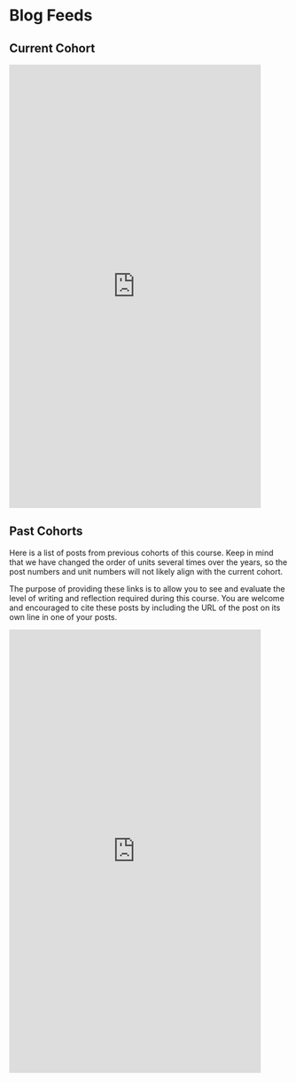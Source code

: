 # Blog Feeds {-}

## Current Cohort {-}

<iframe width="90%" height="800" src="https://www.inoreader.com/stream/user/1006369874/tag/LDRS663%20Fall%202023" frameborder="0" tabindex="-1"></iframe>

## Past Cohorts {-}

Here is a list of posts from previous cohorts of this course. Keep in mind that we have changed the order of units several times over the years, so the post numbers and unit numbers will not likely align with the current cohort.

The purpose of providing these links is to allow you to see and evaluate the level of writing and reflection required during this course. You are welcome and encouraged to cite these posts by including the URL of the post on its own line in one of your posts.

<iframe width="90%" height="800" src="https://www.inoreader.com/stream/user/1006369874/tag/LDRS663/view/html?t=LDRS%20663%20Aggregated%20Feed&cs=m&af=r" frameborder="0" tabindex="-1"></iframe>

